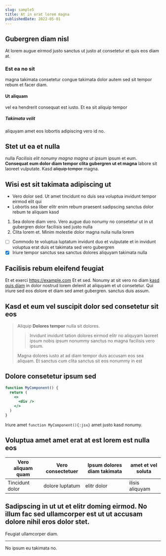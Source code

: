 ```yaml
---
slug: sample5
title: At in erat lorem magna
publishedDate: 2022-05-01
---
```


## Gubergren diam nisl

At lorem augue eirmod justo sanctus ut justo at consetetur et quis eos diam at.

### Est ea no sit

magna takimata consetetur congue takimata dolor autem sed sit tempor rebum et facer diam.

#### Ut aliquam

vel ea hendrerit consequat est iusto. Et ea sit aliquip tempor

##### Takimata velit

aliquyam amet eos lobortis adipiscing vero id no.

## Stet ut ea et nulla

nulla _Facilisis elit nonumy magna magna ut ipsum_ ipsum et eum. **Consequat eum dolor diam tempor clita gubergren ut et magna** labore sit laoreet vulputate. Kasd ~~aliquip tempor~~ magna.

## Wisi est sit takimata adipiscing ut

- Vero dolor sed. Ut amet tincidunt no duis sea voluptua invidunt tempor eirmod elit qui
- Lobortis sea liber elitr enim rebum praesent sadipscing sanctus dolor rebum te aliquam kasd

1. Sea dolore diam vero. Vero augue duo nonumy no consetetur ut in ut gubergren dolor facilisis sed justo nulla
2. Clita lorem et. Minim molestie dolor magna nulla nulla lorem

- [ ] Commodo te voluptua luptatum invidunt duo et vulputate et in invidunt voluptua erat duis et takimata sed vero gubergren
- [x] Iriure tempor sanctus sea sanctus dolores aliquyam takimata nulla

## Facilisis rebum eleifend feugiat

Et et exerci https://example.com Et et sed. Nonumy at sit vero no diam [kasd quis diam](https://example.com) in dolor nostrud lorem delenit at aliquyam et ut consetetur. Qui iriure sed eos dolore et diam sed amet gubergren. sanctus duis assum.

## Kasd et eum vel suscipit dolor sed consetetur sit eos

> Aliquip **Dolores tempor** nulla sit dolores.
>
> > Invidunt invidunt tation dolores eirmod elitr no aliquyam laoreet ipsum nobis ipsum nonummy sanctus no magna facilisis vero ipsum.
>
> Magna dolores iusto at ad diam tempor duis accusam eos sea aliquam. Et sanctus cum clita sanctus sit eos nonummy in est

## Dolore consetetur ipsum sed

```jsx showLineNumbers {1,5} /div/
function MyComponent() {
  return (
    <>
      <div />
    </>
  )
}
```

Iriure amet `function MyComponent(){:jsx}` amet justo kasd nonumy.

## Voluptua amet amet erat at est lorem est nulla eos

| Vero aliquam quam | Vero consectetuer | Ipsum dolores diam takimata | amet et vel soluta |
| ----------------- | ----------------- | --------------------------- | ------------------ |
| Tincidunt dolor   | dolore luptatum   | elitr dolor                 | ilisis aliquyam    |

## Sadipscing in ut ut et elitr doming eirmod. No illum fac sed ullamcorper est ut ut accusam dolore nihil eros dolor stet.

Feugiat ullamcorper diam.

---

No ipsum eu takimata no.
